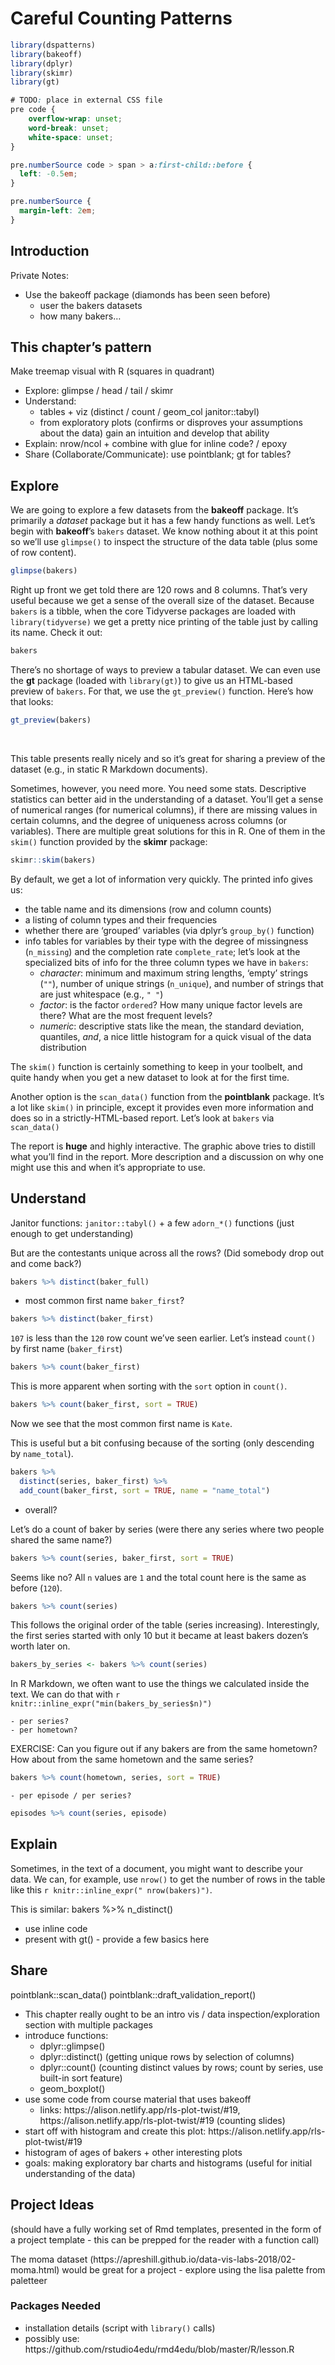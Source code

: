 # Careful Counting Patterns

```r
library(dspatterns)
library(bakeoff)
library(dplyr)
library(skimr)
library(gt)
```

```css
# TODO: place in external CSS file
pre code {
    overflow-wrap: unset;
    word-break: unset;
    white-space: unset;
}

pre.numberSource code > span > a:first-child::before {
  left: -0.5em;
}

pre.numberSource {
  margin-left: 2em;
}
```

## Introduction

Private Notes: 

- Use the bakeoff package (diamonds has been seen before)
  - user the bakers datasets
  - how many bakers...
  
## This chapter's pattern

Make treemap visual with R (squares in quadrant)

- Explore: glimpse / head / tail / skimr
- Understand: 
  - tables + viz (distinct / count / geom_col janitor::tabyl)
  - from exploratory plots (confirms or disproves your assumptions about the data) gain an intuition and develop that ability
- Explain: nrow/ncol + combine with glue for inline code? / epoxy
- Share (Collaborate/Communicate): use pointblank; gt for tables?
  
## Explore

We are going to explore a few datasets from the **bakeoff** package. It's primarily a *dataset* package but it has a few handy functions as well. Let's begin with **bakeoff**'s `bakers` dataset. We know nothing about it at this point so we'll use `glimpse()` to inspect the structure of the data table (plus some of row content).

```r
glimpse(bakers)
```

Right up front we get told there are 120 rows and 8 columns. That's very useful because we get a sense of the overall size of the dataset. Because `bakers` is a tibble, when the core Tidyverse packages are loaded with `library(tidyverse)` we get a pretty nice printing of the table just by calling its name. Check it out:

```r
bakers
```

There's no shortage of ways to preview a tabular dataset. We can even use the **gt** package (loaded with `library(gt)`) to give us an HTML-based preview of `bakers`. For that, we use the `gt_preview()` function. Here's how that looks:

```r
gt_preview(bakers)
```
<br />

This table presents really nicely and so it's great for sharing a preview of the dataset (e.g., in static R Markdown documents).

Sometimes, however, you need more. You need some stats. Descriptive statistics can better aid in the understanding of a dataset. You'll get a sense of numerical ranges (for numerical columns), if there are missing values in certain columns, and the degree of uniqueness across columns (or variables). There are multiple great solutions for this in R. One of them in the `skim()` function provided by the **skimr** package:

```r
skimr::skim(bakers)
```

By default, we get a lot of information very quickly. The printed info gives us:

- the table name and its dimensions (row and column counts)
- a listing of column types and their frequencies
- whether there are 'grouped' variables (via dplyr's `group_by()` function)
- info tables for variables by their type with the degree of missingness (`n_missing`) and the completion rate `complete_rate`; let's look at the specialized bits of info for the three column types we have in `bakers`:
  - *character*: minimum and maximum string lengths, 'empty' strings (`""`), number of unique strings (`n_unique`), and number of strings that are just whitespace (e.g., `" "`)
  - *factor*: is the factor `ordered`? How many unique factor levels are there? What are the most frequent levels?
  - *numeric*: descriptive stats like the mean, the standard deviation, quantiles, *and*, a nice little histogram for a quick visual of the data distribution 

The `skim()` function is certainly something to keep in your toolbelt, and quite handy when you get a new dataset to look at for the first time.

Another option is the `scan_data()` function from the **pointblank** package. It's a lot like `skim()` in principle, except it provides even more information and does so in a strictly-HTML-based report. Let's look at `bakers` via `scan_data()`

<!-- Graphic of scan_data() report here -->

The report is **huge** and highly interactive. The graphic above tries to distill what you'll find in the report. More description and a discussion on why one might use this and when it's appropriate to use. 

## Understand

Janitor functions: `janitor::tabyl()` + a few `adorn_*()` functions (just enough to get understanding)

But are the contestants unique across all the rows? (Did somebody drop out and come back?)

```r
bakers %>% distinct(baker_full)
```

- most common first name `baker_first`?

```r
bakers %>% distinct(baker_first)
```

`107` is less than the `120` row count we've seen earlier. Let's instead `count()` by first name (`baker_first`)

```r
bakers %>% count(baker_first)
```

This is more apparent when sorting with the `sort` option in `count()`.

```r
bakers %>% count(baker_first, sort = TRUE)
```

Now we see that the most common first name is `Kate`.

This is useful but a bit confusing because of the sorting (only descending by `name_total`).

```r
bakers %>% 
  distinct(series, baker_first) %>%
  add_count(baker_first, sort = TRUE, name = "name_total")
```

   - overall?

Let's do a count of baker by series (were there any series where two people shared the same name?)

```r
bakers %>% count(series, baker_first, sort = TRUE)
```

Seems like no? All `n` values are `1` and the total count here is the same as before (`120`). 

```r
bakers %>% count(series)
```

This follows the original order of the table (series increasing). Interestingly, the first series started with only 10 but it became at least bakers dozen's worth later on. 

```r
bakers_by_series <- bakers %>% count(series)
```

In R Markdown, we often want to use the things we calculated inside the text. We can do that with `r knitr::inline_expr("min(bakers_by_series$n)")`
 
    - per series?
    - per hometown?
    
EXERCISE: Can you figure out if any bakers are from the same hometown? How about from the same hometown and the same series?

```r
bakers %>% count(hometown, series, sort = TRUE)
```
    
    - per episode / per series?
    
```r
episodes %>% count(series, episode)
```

## Explain

Sometimes, in the text of a document, you might want to describe your data. We can, for example, use `nrow()` to get the number of rows in the table like this `r knitr::inline_expr(" nrow(bakers)")`.

This is similar: bakers %>% n_distinct()



- use inline code
- present with gt() - provide a few basics here

## Share

pointblank::scan_data()
pointblank::draft_validation_report()


- This chapter really ought to be an intro vis / data inspection/exploration section with multiple packages
- introduce functions:
  - dplyr::glimpse()
  - dplyr::distinct() (getting unique rows by selection of columns)
  - dplyr::count() (counting distinct values by rows; count by series, use built-in sort feature)
  - geom_boxplot()
- use some code from course material that uses bakeoff
  - links: https://alison.netlify.app/rls-plot-twist/#19, https://alison.netlify.app/rls-plot-twist/#19 (counting slides)
- start off with histogram and create this plot: https://alison.netlify.app/rls-plot-twist/#19
- histogram of ages of bakers + other interesting plots
- goals: making exploratory bar charts and histograms (useful for initial understanding of the data)



## Project Ideas

(should have a fully working set of Rmd templates, presented in the form of a project template - this can be prepped for the reader with a function call)

The moma dataset (https://apreshill.github.io/data-vis-labs-2018/02-moma.html) would be great for a project
- explore using the lisa palette from paletteer


### Packages Needed

 - installation details (script with `library()` calls)
 - possibly use: https://github.com/rstudio4edu/rmd4edu/blob/master/R/lesson.R


